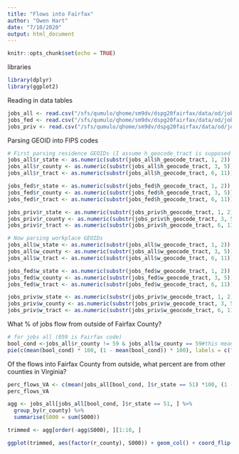 ```yaml
---
title: "Flows into Fairfax"
author: "Owen Hart"
date: "7/10/2020"
output: html_document
---
```


```r
knitr::opts_chunk$set(echo = TRUE)
```

libraries
```r
library(dplyr)
library(ggplot2)
```


Reading in data tables
```r
jobs_all <- read.csv("/sfs/qumulo/qhome/sm9dv/dspg20fairfax/data/od/jobsall.csv")
jobs_fed <- read.csv("/sfs/qumulo/qhome/sm9dv/dspg20fairfax/data/od/jobs_federal.csv")
jobs_priv <- read.csv("/sfs/qumulo/qhome/sm9dv/dspg20fairfax/data/od/jobs_priv.csv")
```


Parsing GEOID into FIPS codes
```r
# First parsing residence GEOIDs (I assume h_geocode_tract is supposed to be r_geocode_tract)
jobs_all$r_state <- as.numeric(substr(jobs_all$h_geocode_tract, 1, 2))
jobs_all$r_county <- as.numeric(substr(jobs_all$h_geocode_tract, 3, 5)) #gets rid of leading 0
jobs_all$r_tract <- as.numeric(substr(jobs_all$h_geocode_tract, 6, 11))

jobs_fed$r_state <- as.numeric(substr(jobs_fed$h_geocode_tract, 1, 2))
jobs_fed$r_county <- as.numeric(substr(jobs_fed$h_geocode_tract, 3, 5)) #gets rid of leading 0
jobs_fed$r_tract <- as.numeric(substr(jobs_fed$h_geocode_tract, 6, 11))

jobs_priv$r_state <- as.numeric(substr(jobs_priv$h_geocode_tract, 1, 2))
jobs_priv$r_county <- as.numeric(substr(jobs_priv$h_geocode_tract, 3, 5)) #gets rid of leading 0
jobs_priv$r_tract <- as.numeric(substr(jobs_priv$h_geocode_tract, 6, 11))

# Now parsing workplace GEOIDs
jobs_all$w_state <- as.numeric(substr(jobs_all$w_geocode_tract, 1, 2))
jobs_all$w_county <- as.numeric(substr(jobs_all$w_geocode_tract, 3, 5)) #gets rid of leading 0
jobs_all$w_tract <- as.numeric(substr(jobs_all$w_geocode_tract, 6, 11))

jobs_fed$w_state <- as.numeric(substr(jobs_fed$w_geocode_tract, 1, 2))
jobs_fed$w_county <- as.numeric(substr(jobs_fed$w_geocode_tract, 3, 5)) #gets rid of leading 0
jobs_fed$w_tract <- as.numeric(substr(jobs_fed$w_geocode_tract, 6, 11))

jobs_priv$w_state <- as.numeric(substr(jobs_priv$w_geocode_tract, 1, 2))
jobs_priv$w_county <- as.numeric(substr(jobs_priv$w_geocode_tract, 3, 5)) #gets rid of leading 0
jobs_priv$w_tract <- as.numeric(substr(jobs_priv$w_geocode_tract, 6, 11))

```

What % of jobs flow from outside of Fairfax County?
```r
# for jobs all (059 is Fairfax code)
bool_cond <-jobs_all$r_county != 59 & jobs_all$w_county == 59#this means all jobs where residence is outside of                                                             # Fairfax but workplace is in Fairfax
pie(c(mean(bool_cond) * 100, (1 - mean(bool_cond)) * 100), labels = c("% Jobs in Fairfax flowing from outside", "% Jobs in Fairfax flowing from within"))
```

Of the flows into Fairfax County from outside, what percent are from other counties in Virginia?
```r
perc_flows_VA <- c(mean(jobs_all[bool_cond, ]$r_state == 51) *100, (1 - mean(jobs_all[bool_cond, ]$r_state == 51)) *100)
perc_flows_VA

agg <- jobs_all[jobs_all[bool_cond, ]$r_state == 51, ] %>%
  group_by(r_county) %>%
  summarise(S000 = sum(S000))

trimmed <- agg[order(-agg$S000), ][1:10, ]

ggplot(trimmed, aes(factor(r_county), S000)) + geom_col() + coord_flip()
```


